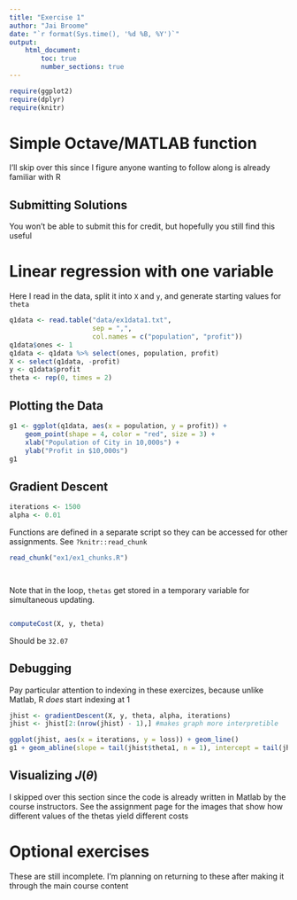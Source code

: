```yaml
---
title: "Exercise 1"
author: "Jai Broome"
date: "`r format(Sys.time(), '%d %B, %Y')`"
output: 
    html_document:
        toc: true
        number_sections: true
---
```

```r
require(ggplot2)
require(dplyr)
require(knitr)
```

# Simple Octave/MATLAB function

I'll skip over this since I figure anyone wanting to follow along is already familiar with R

## Submitting Solutions

You won't be able to submit this for credit, but hopefully you still find this useful

# Linear regression with one variable

Here I read in the data, split it into `X` and `y`, and generate starting values for `theta`

```r
q1data <- read.table("data/ex1data1.txt", 
                     sep = ",", 
                     col.names = c("population", "profit"))
q1data$ones <- 1
q1data <- q1data %>% select(ones, population, profit)
X <- select(q1data, -profit)
y <- q1data$profit
theta <- rep(0, times = 2)
```

## Plotting the Data

```r
g1 <- ggplot(q1data, aes(x = population, y = profit)) +
    geom_point(shape = 4, color = "red", size = 3) +
    xlab("Population of City in 10,000s") +
    ylab("Profit in $10,000s")
g1
```

## Gradient Descent

```r
iterations <- 1500
alpha <- 0.01
```

Functions are defined in a separate script so they can be accessed for other assignments. See `?knitr::read_chunk`

```r
read_chunk("ex1/ex1_chunks.R")
```

```r
```

```r
```

Note that in the loop, `thetas` get stored in a temporary variable for simultaneous updating.

```r
```

```r
computeCost(X, y, theta)
```

Should be `32.07`

## Debugging

Pay particular attention to indexing in these exercizes, because unlike Matlab, R *does* start indexing at 1

```r
jhist <- gradientDescent(X, y, theta, alpha, iterations)
jhist <- jhist[2:(nrow(jhist) - 1),] #makes graph more interpretible 
```

```r
ggplot(jhist, aes(x = iterations, y = loss)) + geom_line()
g1 + geom_abline(slope = tail(jhist$theta1, n = 1), intercept = tail(jhist$theta0, n = 1))
```

## Visualizing $J(\theta)$

I skipped over this section since the code is already written in Matlab by the course instructors. See the assignment page for the images that show how different values of the thetas yield different costs

# Optional exercises

These are still incomplete. I'm planning on returning to these after making it through the main course content